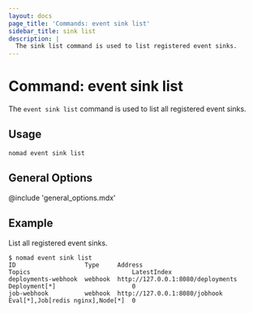 ```yaml
---
layout: docs
page_title: 'Commands: event sink list'
sidebar_title: sink list
description: |
  The sink list command is used to list registered event sinks.
---
```


# Command: event sink list

The `event sink list` command is used to list all registered event sinks.

## Usage

```plaintext
nomad event sink list
```

## General Options

@include 'general_options.mdx'

## Example

List all registered event sinks.

```shell-session
$ nomad event sink list
ID                   Type     Address                            Topics                            LatestIndex
deployments-webhook  webhook  http://127.0.0.1:8080/deployments  Deployment[*]                     0
job-webhook          webhook  http://127.0.0.1:8080/jobhook      Eval[*],Job[redis nginx],Node[*]  0
```
